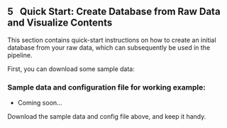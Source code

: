 ## 5 &nbsp; Quick Start: Create Database from Raw Data and Visualize Contents


This section contains quick-start instructions on how to create an initial database from your raw data, which can subsequently be used in the pipeline. 

First, you can download some sample data:

### Sample data and configuration file for working example:
* Coming soon...
<!-- * <a href="ini_templates_sample_data/eddypro_TUT_20240716_20240816_full_output.csv">EddyPro_Sample_Data</a>
* <a href="ini_templates_sample_data/TUT_MET">Met_Sample_Data</a>
* <a href="ini_template_sample_data/TUT_config.yml">Third Stage Sample Configuration file for TUT site</a>
-->

Download the sample data and config file above, and keep it handy.  
